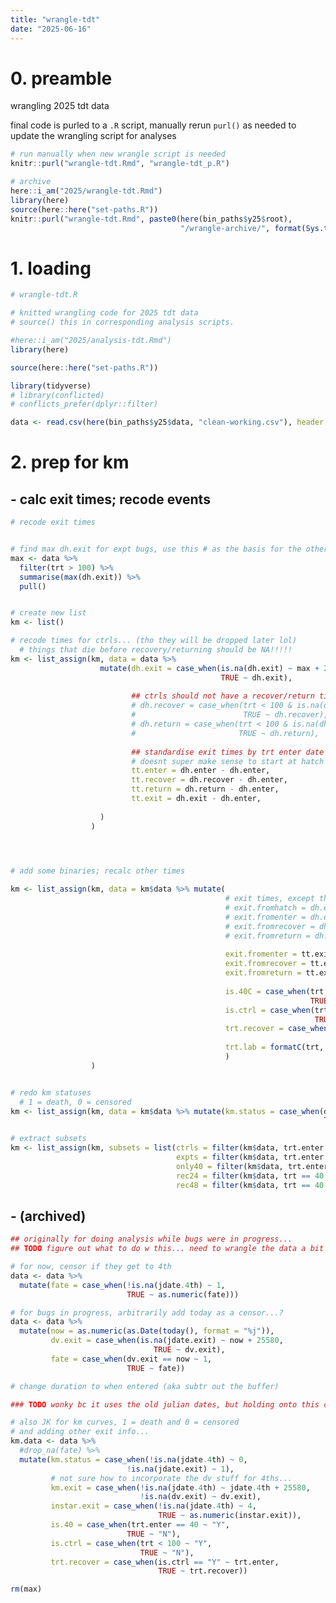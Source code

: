 ```yaml
---
title: "wrangle-tdt"
date: "2025-06-16"
---
```


# 0. preamble

wrangling 2025 tdt data

final code is purled to a `.R` script, manually rerun `purl()` as needed to update the wrangling script for analyses

```r
# run manually when new wrangle script is needed
knitr::purl("wrangle-tdt.Rmd", "wrangle-tdt_p.R")

# archive
here::i_am("2025/wrangle-tdt.Rmd")
library(here)
source(here::here("set-paths.R"))
knitr::purl("wrangle-tdt.Rmd", paste0(here(bin_paths$y25$root), 
                                      "/wrangle-archive/", format(Sys.time(), "%y%m%d"), "_wrangle-tdt_p.R"))
```


# 1. loading

```r
# wrangle-tdt.R

# knitted wrangling code for 2025 tdt data
# source() this in corresponding analysis scripts.
```

```r
#here::i_am("2025/analysis-tdt.Rmd")
library(here)

source(here::here("set-paths.R"))

library(tidyverse)
# library(conflicted)
# conflicts_prefer(dplyr::filter)
```

```r
data <- read.csv(here(bin_paths$y25$data, "clean-working.csv"), header = TRUE)
```

# 2. prep for km

## - calc exit times; recode events

```r
# recode exit times


# find max dh.exit for expt bugs, use this # as the basis for the others (add +1 to it?)
max <- data %>%
  filter(trt > 100) %>%
  summarise(max(dh.exit)) %>%
  pull()


# create new list
km <- list()

# recode times for ctrls... (tho they will be dropped later lol)
  # things that die before recovery/returning should be NA!!!!!
km <- list_assign(km, data = data %>%
                    mutate(dh.exit = case_when(is.na(dh.exit) ~ max + 2,
                                               TRUE ~ dh.exit),
                           
                           ## ctrls should not have a recover/return time lol
                           # dh.recover = case_when(trt < 100 & is.na(dh.recover) ~ dh.enter,
                           #                        TRUE ~ dh.recover),
                           # dh.return = case_when(trt < 100 & is.na(dh.return) ~ dh.enter,
                           #                       TRUE ~ dh.return),
                           
                           ## standardise exit times by trt enter date (enter date = d0)
                           # doesnt super make sense to start at hatch date..
                           tt.enter = dh.enter - dh.enter,
                           tt.recover = dh.recover - dh.enter,
                           tt.return = dh.return - dh.enter,
                           tt.exit = dh.exit - dh.enter,
                           
                    )
                  )


  
```

```r
# add some binaries; recalc other times

km <- list_assign(km, data = km$data %>% mutate(
                                                # exit times, except this doesnt make sense lol... recalc w tt.times?
                                                # exit.fromhatch = dh.exit - dh.hatch,
                                                # exit.fromenter = dh.exit - dh.enter,
                                                # exit.fromrecover = dh.exit - dh.recover,
                                                # exit.fromreturn = dh.exit - dh.return,
                                                
                                                exit.fromenter = tt.exit - tt.enter,
                                                exit.fromrecover = tt.exit - tt.recover,
                                                exit.fromreturn = tt.exit - tt.return,
  
                                                is.40C = case_when(trt.enter == 40 ~ "Y",
                                                                   TRUE ~ "N"),
                                                is.ctrl = case_when(trt < 100 ~ "Y",
                                                                    TRUE ~ "N"),
                                                trt.recover = case_when(is.na(trt.recover) ~ trt.enter,
                                                                        TRUE ~ trt.recover),
                                                trt.lab = formatC(trt, width = 3, flag = "0")
                                                )
                  )


# redo km statuses
  # 1 = death, 0 = censored
km <- list_assign(km, data = km$data %>% mutate(km.status = case_when(dh.exit > max ~ 0,
                                                                      TRUE ~ 1)))

# extract subsets
km <- list_assign(km, subsets = list(ctrls = filter(km$data, trt.enter == trt.recover),
                                     expts = filter(km$data, trt.enter != trt.recover),
                                     only40 = filter(km$data, trt.enter == 40),
                                     rec24 = filter(km$data, trt == 40 | trt.duration == 24),
                                     rec48 = filter(km$data, trt == 40 | trt.duration == 48)))


```

## - (archived)

```r
## originally for doing analysis while bugs were in progress...
## TODO figure out what to do w this... need to wrangle the data a bit tho (see below section)

# for now, censor if they get to 4th
data <- data %>%
  mutate(fate = case_when(!is.na(jdate.4th) ~ 1,
                          TRUE ~ as.numeric(fate)))

# for bugs in progress, arbitrarily add today as a censor...?
data <- data %>%
  mutate(now = as.numeric(as.Date(today(), format = "%j")),
         dv.exit = case_when(is.na(jdate.exit) ~ now + 25580,
                                TRUE ~ dv.exit),
         fate = case_when(dv.exit == now ~ 1,
                          TRUE ~ fate))

# change duration to when entered (aka subtr out the buffer)
```

```r

### TODO wonky bc it uses the old julian dates, but holding onto this cuz just in case but otherwise rewritten above

# also JK for km curves, 1 = death and 0 = censored
# and adding other exit info...
km.data <- data %>% 
  #drop_na(fate) %>%
  mutate(km.status = case_when(!is.na(jdate.4th) ~ 0,
                          !is.na(jdate.exit) ~ 1),
         # not sure how to incorporate the dv stuff for 4ths...
         km.exit = case_when(!is.na(jdate.4th) ~ jdate.4th + 25580,
                             !is.na(dv.exit) ~ dv.exit),
         instar.exit = case_when(!is.na(jdate.4th) ~ 4,
                                 TRUE ~ as.numeric(instar.exit)),
         is.40 = case_when(trt.enter == 40 ~ "Y",
                          TRUE ~ "N"),
         is.ctrl = case_when(trt < 100 ~ "Y",
                             TRUE ~ "N"),
         trt.recover = case_when(is.ctrl == "Y" ~ trt.enter,
                                 TRUE ~ trt.recover))
```


```r
rm(max)

```


